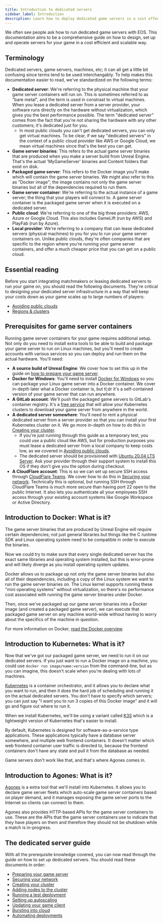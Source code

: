 ```yaml
---
title: Introduction to dedicated servers
sidebar_label: Introduction
description: Learn how to deploy dedicated game servers in a cost effective, scalable way.
---
```


We often see people ask how to run dedicated game servers with EOS. This documentation aims to be a comprehensive guide on how to design, set up and operate servers for your game in a cost efficient and scalable way.

## Terminology

Dedicated servers, game servers, machines, etc; it can all get a little bit confusing since terms tend to be used interchangably. To help makes this documentation easier to read, we've standardized on the following terms:

- **Dedicated server**: We're referring to the physical machine that your game server containers will run on. This is sometimes referred to as "bare metal", and the term is used in constrast to virtual machines. When you lease a dedicated server from a server provider, your software runs directly on the hardware without virtualization, which gives you the best performance possible. The term "dedicated server" comes from the fact that you're not sharing the hardware with any other customers; it's dedicated just for you.
  - In most public clouds you can't get dedicated servers, you can only get virtual machines. To be clear, if we say "dedicated servers" in the context of a public cloud provider like AWS or Google Cloud, we mean virtual machines since that's the best you can get.
- **Game server binaries**: This refers to the actual game server binaries that are produced when you make a server build from Unreal Engine. That's the actual 'MyGameServer' binaries and Content folders that exist on disk.
- **Packaged game server**: This refers to the Docker image you'll make which will contain the game server binaries. We might also refer to this as "Docker image"; the image contains not only the game server binaries but all of the dependencies required to run them.
- **Game server container**: We're referring to the actual instance of a game server; the thing that your players will connect to. A game server container is the packaged game server when it is executed on a dedicated server.
- **Public cloud**: We're referring to one of the big three providers: AWS, Azure or Google Cloud. This also includes GameLift (run by AWS) and PlayFab (run by Azure).
- **Local provider**: We're referring to a company that can lease dedicated servers (physical machines) to you for you to run your game server containers on. Unlike public clouds, they're often companies that are specific to the region where you're running your game server containers, and offer a much cheaper price that you can get on a public cloud.

## Essential reading

Before you start integrating matchmakers or leasing dedicated servers to run your game on, you should read the following documents. They're critical to designing your dedicated server infrastructure in a way that will keep your costs down as your game scales up to large numbers of players:

- [Avoiding public clouds](/dedis/avoiding_public_clouds.mdx)
- [Regions & clusters](/dedis/regions_clusters.mdx)

## Prerequisites for game server containers

Running game server containers for your game requires additional setup. Not only do you need to install extra tools to be able to build and package your game server to run on Linux machines, but you'll need to create accounts with various services so you can deploy and run them on the actual hardware. You'll need:

- **A source build of Unreal Engine**: We cover how to set this up in the guide on [how to prepare your game server](/dedis/preparing_your_game_server.mdx#targeting-a-source-build-of-the-engine).
- **Docker for Windows**: You'll need to install [Docker for Windows](https://docs.docker.com/desktop/windows/install/) so you can package your Linux game server into a Docker container. We cover in-depth later what a Docker container is, but tl;dr it's a self-contained version of your game server that can run anywhere.
- **A GitLab account**: We'll push the packaged game servers to GitLab's container registry. It's a [free service](https://gitlab.com/) that will allow your Kubernetes clusters to download your game server from anywhere in the world.
- **A dedicated server somewhere**: You'll need to rent a physical dedicated server from a server provider so that you can install your first Kubernetes cluster on it. We go more in-depth on how to do this in [Creating your cluster](/dedis/creating_your_cluster.mdx).
  - If you're just running through this guide as a temporary test, you could use a public cloud like AWS, but for production purposes you must lease a dedicated server from a local company to keep costs low, as we covered in [Avoiding public clouds](/dedis/avoiding_public_clouds.mdx).
  - The dedicated server should be provisioned with [Ubuntu 20.04 LTS Server](https://ubuntu.com/download/server). Ask your provider through their support system to install this OS if they don't give you the option during checkout.
- **A CloudFlare account**: This is so we can set up secure SSH access through [CloudFlare Teams](https://dash.cloudflare.com/sign-up). We cover how to do this in [Securing your network](/dedis/securing_your_network.mdx). Technically this is optional, but running SSH through CloudFlare Teams is much more secure than having port 22 open to the public Internet. It also lets you authenticate all your employees SSH access through your existing account systems like Google Workspace or Active Directory.

## Introduction to Docker: What is it?

The game server binaries that are produced by Unreal Engine will require certain dependencies; not just general libraries but things like the C runtime SDK and Linux operating system need to be compatible in order to execute the binaries.

Now we could try to make sure that every single dedicated server has the exact same libraries and operating system installed, but this is error-prone and will likely diverge as you install operating system updates.

Docker allows us to package up not only the game server binaries but also all of their dependencies, including a copy of the Linux system we want to run the game server binaries on. The Linux kernel supports running these "mini operating systems" without virtualization, so there's no performance cost associated with running the game server binaries under Docker.

Then, once we've packaged up our game server binaries into a Docker image (and created a packaged game server), we can execute that packaged game server on any machine world-wide without having to worry about the specifics of the machine in question.

For more information on Docker, [read the Docker overview](https://docs.docker.com/get-started/overview/).

## Introduction to Kubernetes: What is it?

Now that we've got our packaged game server, we need to run it on our dedicated servers. If you just want to run a Docker image on a machine, you could use `docker run image/name:version` from the command-line, but as you can imagine, this doesn't scale when you're dealing with lots of machines.

[Kubernetes](https://kubernetes.io/docs/concepts/overview/what-is-kubernetes/) is a container orchestrator, and it allows you to declare what you want to run, and then it does the hard job of scheduling and running it on the actual dedicated servers. You don't have to specify which servers; you can just say "I want you to run 3 copies of this Docker image" and it will go and figure out where to run it.

When we install Kubernetes, we'll be using a variant called [K3S](https://k3s.io/) which is a lightweight version of Kubernetes that's easier to install.

By default, Kubernetes is designed for software-as-a-service type applications. These applications typically have a database server somewhere, and multiple web frontend containers. It doesn't matter which web frontend container user traffic is directed to, because the frontend containers don't have any state and pull it from the database as needed.

Game servers don't work like that, and that's where Agones comes in.

## Introduction to Agones: What is it?

[Agones](https://agones.dev/site/) is a extra tool that we'll install into Kubernetes. It allows you to declare game server fleets which auto-scale game server containers based on player demand, and it manages exposing the game server ports to the Internet so clients can connect to them.

Agones also provides HTTP-based APIs for the game server containers to use. These are the APIs that the game server containers use to indicate that they have players on them and therefore they should not be shutdown while a match is in-progress.

## The dedicated server guide

With all the prerequisite knowledge covered, you can now read through the guide on how to set up dedicated servers. You should read these documents in order:

- [Preparing your game server](/dedis/preparing_your_game_server.mdx)
- [Securing your network](/dedis/securing_your_network.mdx)
- [Creating your cluster](/dedis/creating_your_cluster.mdx)
- [Adding nodes to the cluster](/dedis/adding_nodes.mdx)
- [Running a test deployment](/dedis/testing_deployment.mdx)
- [Setting up autoscaling](/dedis/setting_up_autoscaling.mdx)
- [Updating your game client](/dedis/updating_your_game_client.mdx)
- [Bursting into cloud](/dedis/bursting_into_cloud.mdx)
- [Automating deployments](/dedis/automating_deployments.mdx)
